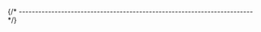 


{/* ------------------------------------------------------------------------ */}

<AutomaticInstallQuickTest
  longName="{{packageConfig.longName}}"
  shortName="{{packageConfig.shortName}}"
  programName="{{packageWebsiteConfig.programName}}"
  branding="{{packageWebsiteConfig.branding}}"
/>
